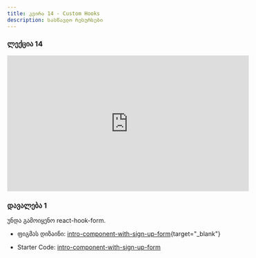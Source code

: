 ```yaml
---
title: კვირა 14 - Custom Hooks
description: სასწავლო რესურსები
---
```


### ლექცია 14
<iframe width="560" height="315" src="https://www.youtube.com/embed/tR7QjtJfZzA?si=mNp2SAd3yE4nHmRU" title="YouTube video player" frameborder="0" allow="accelerometer; autoplay; clipboard-write; encrypted-media; gyroscope; picture-in-picture; web-share" allowfullscreen></iframe>

### დავალება 1

უნდა გამოიყენო react-hook-form.
- ფიგმას დიზაინი: [intro-component-with-sign-up-form](https://www.figma.com/file/zpZb32QRHlO7iXDLikmQdz/intro-component-with-sign-up-form?type=design&mode=design){target="_blank"}

- Starter Code: [intro-component-with-sign-up-form](/zip-files/intro-component-with-sign-up-form-master.zip)
